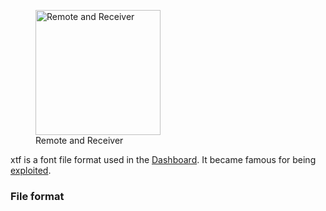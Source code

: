 [[File:http://i.imgur.com/u2P069H.png|thumb|200px|Remote and Receiver]]

xtf is a font file format used in the [[Dashboard]].
It became famous for being [[Exploits#Font hacks|exploited]].

=== File format ===

{{FIXME}}